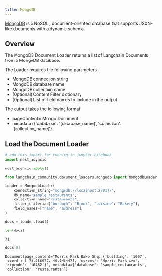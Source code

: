 ```yaml
---
title: MongoDB
---
```


[MongoDB](https://www.mongodb.com/) is a NoSQL , document-oriented database that supports JSON-like documents with a dynamic schema.

## Overview

The MongoDB Document Loader returns a list of Langchain Documents from a MongoDB database.

The Loader requires the following parameters:

* MongoDB connection string
* MongoDB database name
* MongoDB collection name
* (Optional) Content Filter dictionary
* (Optional) List of field names to include in the output

The output takes the following format:

* pageContent= Mongo Document
* metadata=\{'database': '[database_name]', 'collection': '[collection_name]'\}

## Load the Document Loader

```python
# add this import for running in jupyter notebook
import nest_asyncio

nest_asyncio.apply()
```

```python
from langchain_community.document_loaders.mongodb import MongodbLoader
```

```python
loader = MongodbLoader(
    connection_string="mongodb://localhost:27017/",
    db_name="sample_restaurants",
    collection_name="restaurants",
    filter_criteria={"borough": "Bronx", "cuisine": "Bakery"},
    field_names=["name", "address"],
)
```

```python
docs = loader.load()

len(docs)
```

```output
71
```

```python
docs[0]
```

```output
Document(page_content="Morris Park Bake Shop {'building': '1007', 'coord': [-73.856077, 40.848447], 'street': 'Morris Park Ave', 'zipcode': '10462'}", metadata={'database': 'sample_restaurants', 'collection': 'restaurants'})
```
